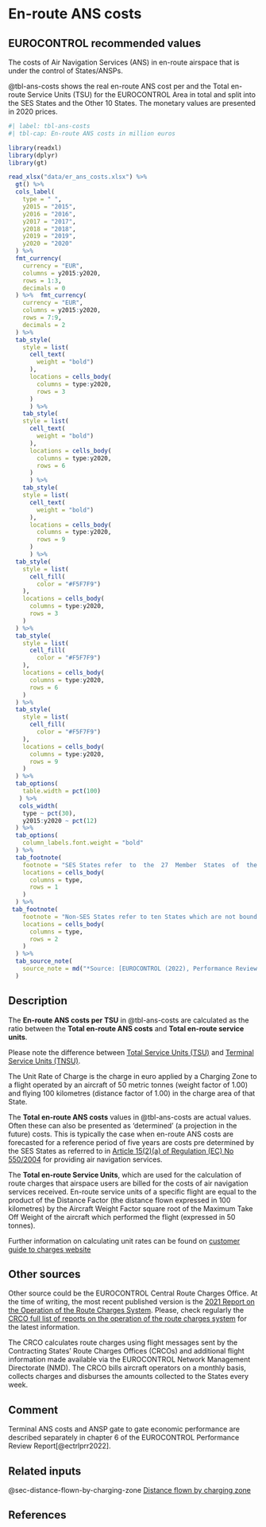 # En-route ANS costs {#sec-en-route-ans-costs}

## EUROCONTROL recommended values

The costs of Air Navigation Services (ANS) in en-route airspace that is under 
the control of States/ANSPs.

@tbl-ans-costs shows the real en-route ANS cost per and the Total en-route 
Service Units (TSU) for the EUROCONTROL Area in total and split into the SES 
States and the Other 10 States. The monetary values are presented in 2020 prices.

```r
#| label: tbl-ans-costs
#| tbl-cap: En-route ANS costs in million euros

library(readxl)
library(dplyr)
library(gt)

read_xlsx("data/er_ans_costs.xlsx") %>% 
  gt() %>% 
  cols_label(
    type = " ",
    y2015 = "2015",
    y2016 = "2016",
    y2017 = "2017",
    y2018 = "2018",
    y2019 = "2019",
    y2020 = "2020"
  ) %>% 
  fmt_currency(
    currency = "EUR",
    columns = y2015:y2020,
    rows = 1:3,
    decimals = 0
  ) %>%  fmt_currency(
    currency = "EUR",
    columns = y2015:y2020,
    rows = 7:9,
    decimals = 2
  ) %>% 
  tab_style(
    style = list(
      cell_text(
        weight = "bold")
      ),
      locations = cells_body(
        columns = type:y2020,
        rows = 3
      )
      ) %>% 
    tab_style(
    style = list(
      cell_text(
        weight = "bold")
      ),
      locations = cells_body(
        columns = type:y2020,
        rows = 6
      )
      ) %>% 
    tab_style(
    style = list(
      cell_text(
        weight = "bold")
      ),
      locations = cells_body(
        columns = type:y2020,
        rows = 9
      )
      ) %>% 
  tab_style(
    style = list(
      cell_fill(
        color = "#F5F7F9")
    ),
    locations = cells_body(
      columns = type:y2020,
      rows = 3
    )
  ) %>% 
  tab_style(
    style = list(
      cell_fill(
        color = "#F5F7F9")
    ),
    locations = cells_body(
      columns = type:y2020,
      rows = 6
    )
  ) %>% 
  tab_style(
    style = list(
      cell_fill(
        color = "#F5F7F9")
    ),
    locations = cells_body(
      columns = type:y2020,
      rows = 9
    )
  ) %>% 
  tab_options(
    table.width = pct(100)
   ) %>% 
   cols_width(
    type ~ pct(30),
    y2015:y2020 ~ pct(12)
  ) %>% 
  tab_options(
    column_labels.font.weight = "bold"
  ) %>% 
  tab_footnote(
    footnote = "SES States refer  to  the  27  Member  States  of  the European  Union  (EU),  plus  Switzerland and Norway",
    locations = cells_body(
      columns = type,
      rows = 1
    )
  ) %>% 
 tab_footnote(
    footnote = "Non‐SES States refer to ten States which are not bound by SES regulations but which were part of the EUROCONTROL Multilateral Route Charges System in 2020 (i.e. Albania, Armenia, Bosnia‐Herzegovina, Georgia, Moldova, North Macedonia, Serbia, Montenegro, United Kingdom and Türkiye)",
    locations = cells_body(
      columns = type,
      rows = 2
    )
  ) %>% 
  tab_source_note(
    source_note = md("*Source: [EUROCONTROL (2022), Performance Review Report (PRR) 2021. Figure 6.2](https://www.eurocontrol.int/publication/performance-review-report-prr-2021)*")
  )
```

## Description

The **En-route ANS costs per TSU**  in @tbl-ans-costs are calculated as the ratio 
between the **Total en-route ANS costs** and **Total en-route service units**.

:::{.callout-note}
Please note the difference between [Total Service Units (TSU)](https://ansperformance.eu/acronym/su/) and [Terminal Service Units (TNSU)](https://ansperformance.eu/acronym/tnsu/).
:::

:::{.callout-note}
The Unit Rate of Charge is the charge in euro applied by a Charging Zone to a 
flight operated by an aircraft of 50 metric tonnes (weight factor of 1.00) and 
flying 100 kilometres (distance factor of 1.00) in the charge area of that State.  
:::

The **Total en-route ANS costs** values in @tbl-ans-costs are actual values. 
Often these can also be presented as ‘determined’ (a projection in the future) 
costs. This is typically the case when en-route ANS costs are forecasted for 
a reference period of five years are costs pre determined by the SES States as
referred to in [Article 15(2)(a) of Regulation (EC) No 550/2004](http://eur-lex.europa.eu/LexUriServ/LexUriServ.do?uri=CONSLEG:2004R0550:20091204:EN:PDF) 
for providing air navigation services.

The **Total en-route Service Units**, which are used for the calculation of route 
charges that airspace users are billed for the costs of air navigation services 
received. En-route service units of a specific flight are equal to the product of
the Distance Factor (the distance flown expressed in 100 kilometres) by the 
Aircraft Weight Factor square root of the Maximum Take Off Weight of the aircraft
which performed the flight (expressed in 50 tonnes).

:::{.callout-note}
Further information on calculating unit rates can be found on [customer guide to charges website](https://www.eurocontrol.int/publication/customer-guide-route-charges)
:::


## Other sources

Other source could be the EUROCONTROL Central Route Charges Office. At the time 
of writing, the most recent published version is the [2021 Report on the Operation of the
Route Charges System](https://www.eurocontrol.int/publication/report-operation-route-charges-system-2021).
Please, check regularly the [CRCO full list of reports on the operation of the route charges system](https://www.eurocontrol.int/library/search?f%5B0%5D=activity%3A768&f%5B1%5D=topic%3A1159&f%5B2%5D=activity%3A768&f%5B3%5D=topic%3A1159) 
for the latest information.

The CRCO calculates route charges using flight messages sent by the Contracting 
States’ Route Charges Offices (CRCOs) and additional flight information made
available via the EUROCONTROL Network Management Directorate (NMD). The CRCO 
bills aircraft operators on a monthly basis, collects charges and disburses the 
amounts collected to the States every week. 

## Comment

Terminal ANS costs and ANSP gate to gate economic performance are described 
separately in chapter 6 of the EUROCONTROL Performance Review Report[@ectrlprr2022].

## Related inputs

@sec-distance-flown-by-charging-zone [Distance flown by charging zone](#sec-distance-flown-by-charging-zone)

## References
